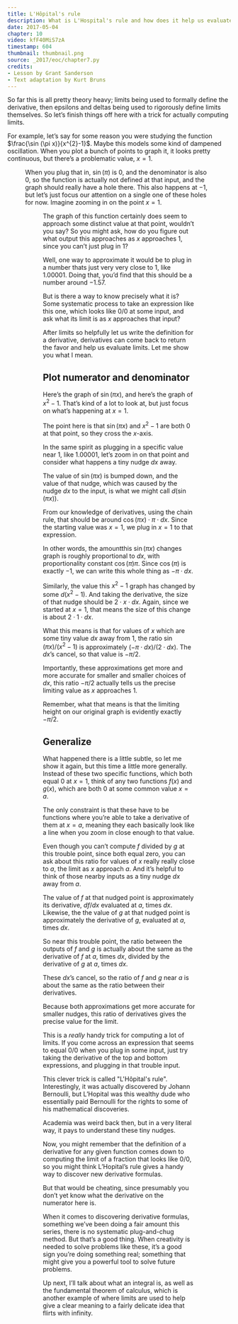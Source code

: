 ```yaml
---
title: L'Hôpital's rule
description: What is L'Hospital's rule and how does it help us evaluate limits?
date: 2017-05-04
chapter: 10
video: kfF40MiS7zA
timestamp: 604
thumbnail: thumbnail.png
source: _2017/eoc/chapter7.py
credits:
- Lesson by Grant Sanderson
- Text adaptation by Kurt Bruns
---
```


So far this is all pretty theory heavy; limits being used to formally define the derivative, then epsilons and deltas being used to rigorously define limits themselves. So let’s finish things off here with a trick for actually computing limits.

For example, let’s say for some reason you were studying the function $\frac{\sin (\pi x)}{x^{2}-1}$. Maybe this models some kind of dampened oscillation. When you plot a bunch of points to graph it, it looks pretty continuous, but there’s a problematic value, $x=1$.

<Figure
  image="figures/example-function.svg" 
/>

When you plug that in, $\sin(\pi)$ is $0$, and the denominator is also $0$, so the function is actually not defined at that input, and the graph should really have a hole there. This also happens at $-1$, but let’s just focus our attention on a single one of these holes for now. Imagine zooming in on the point $x=1$.

<Figure
  image="figures/example-function-zoom-big.svg" 
/>

The graph of this function certainly does seem to approach some distinct value at that point, wouldn’t you say? So you might ask, how do you figure out what output this approaches as $x$ approaches $1$, since you can’t just plug in $1$?

Well, one way to approximate it would be to plug in a number thats just very very close to $1$, like $1.00001$. Doing that, you’d find that this should be a number around $-1.57$.

But is there a way to know precisely what it is? Some systematic process to take an expression like this one, which looks like $0/0$ at some input, and ask what its limit is as $x$ approaches that input?

After limits so helpfully let us write the definition for a derivative, derivatives can come back to return the favor and help us evaluate limits. Let me show you what I mean.

## Plot numerator and denominator

Here’s the graph of $\sin(\pi x)$, and here’s the graph of $x^2-1$. That’s kind of a lot to look at, but just focus on what’s happening at $x=1$. 

<!-- TODO: image highlighting the vertical region where x=1 -->

The point here is that $\sin(\pi x)$ and $x^2-1$ are both $0$ at that point, so they cross the $x$-axis.

In the same spirit as plugging in a specific value near $1$, like $1.00001$, let’s zoom in on that point and consider what happens a tiny nudge $dx$ away.

The value of $\sin(\pi x)$ is bumped down, and the value of that nudge, which was caused by the nudge $dx$ to the input, is what we might call $d(\sin(\pi x))$.

From our knowledge of derivatives, using the chain rule, that should be around $\cos(\pi x) \cdot \pi \cdot dx$. Since the starting value was $x=1$, we plug in $x=1$ to that expression.

In other words, the amountthis $\sin(\pi x)$ changes graph is roughly proportional to $dx$, with proportionality constant $\cos(\pi) \pi$. Since $\cos(\pi)$ is exactly $-1$, we can write this whole thing as $-\pi \cdot dx$.

Similarly, the value this $x^2-1$ graph has changed by some $d(x^2-1)$. And taking the derivative, the size of that nudge should be $2 \cdot x \cdot dx$. Again, since we started at $x=1$, that means the size of this change is about $2 \cdot 1 \cdot dx$.

What this means is that for values of $x$ which are some tiny value $dx$ away from $1$, the ratio $\sin(\pi x)/(x^2-1)$ is approximately $(-\pi \cdot dx) / (2 \cdot dx)$. The $dx$’s cancel, so that value is $-\pi/2$.

Importantly, these approximations get more and more accurate for smaller and smaller choices of $dx$, this ratio $-\pi/2$ actually tells us the precise limiting value as $x$ approaches $1$.

Remember, what that means is that the limiting height on our original graph is evidently exactly $-\pi/2$.

## Generalize

What happened there is a little subtle, so let me show it again, but this time a little more generally. Instead of these two specific functions, which both equal $0$ at $x=1$, think of any two functions $f(x)$ and $g(x)$, which are both $0$ at some common value $x = a$.

The only constraint is that these have to be functions where you’re able to take a derivative of them at $x = a$, meaning they each basically look like a line when you zoom in close enough to that value.

Even though you can’t compute $f$ divided by $g$ at this trouble point, since both equal zero, you can ask about this ratio for values of $x$ really really close to $a$, the limit as $x$ approach $a$. And it’s helpful to think of those nearby inputs as a tiny nudge $dx$ away from $a$.

The value of $f$ at that nudged point is approximately its derivative, $df/dx$ evaluated at $a$, times $dx$. Likewise, the the value of $g$ at that nudged point is approximately the derivative of $g$, evaluated at $a$, times $dx$.

So near this trouble point, the ratio between the outputs of $f$ and $g$ is actually about the same as the derivative of $f$ at $a$, times $dx$, divided by the derivative of $g$ at $a$, times $dx$.

These $dx$’s cancel, so the ratio of $f$ and $g$ near $a$ is about the same as the ratio between their derivatives.

Because both approximations get more accurate for smaller nudges, this ratio of derivatives gives the precise value for the limit.

This is a *really* handy trick for computing a lot of limits. If you come across an expression that seems to equal $0/0$ when you plug in some input, just try taking the derivative of the top and bottom expressions, and plugging in that trouble input.

This clever trick is called "L'Hôpital's rule". Interestingly, it was actually discovered by Johann Bernoulli, but L’Hopital was this wealthy dude who essentially paid Bernoulli for the rights to some of his mathematical discoveries.

Academia was weird back then, but in a very literal way, it pays to understand these tiny nudges.

Now, you might remember that the definition of a derivative for any given function comes down to computing the limit of a fraction that looks like $0/0$, so you might think L’Hopital’s rule gives a handy way to discover new derivative formulas.

But that would be cheating, since presumably you don’t yet know what the derivative on the numerator here is.

When it comes to discovering derivative formulas, something we’ve been doing a fair amount this series, there is no systematic plug-and-chug method. But that’s a good thing. When creativity is needed to solve problems like these, it’s a good sign you’re doing something real; something that might give you a powerful tool to solve future problems.

Up next, I’ll talk about what an integral is, as well as the fundamental theorem of calculus, which is another example of where limits are used to help give a clear meaning to a fairly delicate idea that flirts with infinity.
